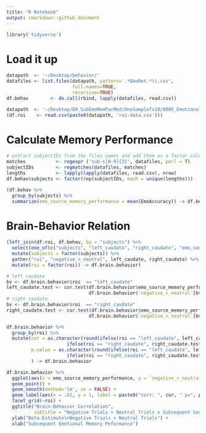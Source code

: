 ```yaml
---
title: "R Notebook"
output: rmarkdown::github_document
---
```


```r
library('tidyverse')
```


# Load it up

```r
datapath  <- '~/Desktop/behavior/'
datafiles <- list.files(datapath, pattern='.*EmoRet.*\\.csv', 
                        full.names=TRUE, 
                        recursive=TRUE)
df.behav        <- do.call(rbind, lapply(datafiles, read.csv))
```

```r
datapath  <- '~/Desktop/ER_SubEmoMemParMod/OneSampleTs18/0005_Emotional-Trials_vs_Neutral-Trials/'
(df.roi    <- read.csv(paste0(datapath, 'roi-data.csv')))
```

# Calculate Memory Performance

```r
# extract subjectIDs from the files names and add them as a factor column of `df`
matches           <- regexpr ('sub-s[0-9]{3}', datafiles, perl = T)
subjectIDs        <- regmatches(datafiles, matches)
lengths           <- lapply(lapply(datafiles, read.csv), nrow)
df.behav$subjects <- factor(rep(subjectIDs, each = unique(lengths)))
```


```r
(df.behav %>%
  group_by(subjects) %>%
  summarize(emo_source_memory_performance = mean(EmoAccuracy)) -> df.behav)

```

# Brain-Behavior Relation

```r
(left_join(df.roi, df.behav, by = "subjects") %>%
  select(one_of(c("subjects", "left_caudate", "right_caudate", "emo_source_memory_performance"))) %>%
  mutate(subjects = factor(subjects)) %>%
  gather("roi", "negative_>_neutral", left_caudate, right_caudate) %>%
  mutate(roi = factor(roi)) -> df.brain.behavior)
```

```r
# left caudate
bv <- df.brain.behavior$roi  == "left_caudate"
left_caudate.test <- cor.test(df.brain.behavior$emo_source_memory_performance[bv],
                              df.brain.behavior$`negative_>_neutral`[bv])
# right caudate
bv <- df.brain.behavior$roi  == "right_caudate"
right_caudate.test <- cor.test(df.brain.behavior$emo_source_memory_performance[bv],
                              df.brain.behavior$`negative_>_neutral`[bv])

df.brain.behavior %>%
  group_by(roi) %>%
  mutate(cor = as.character(round(ifelse(roi == "left_caudate", left_caudate.test$estimate[[1]], 
                      ifelse(roi == "right_caudate", right_caudate.test$estimate[[1]], NA)), 3)),
         p.value = as.character(round(ifelse(roi == "left_caudate", left_caudate.test$p.value[[1]], 
                      ifelse(roi == "right_caudate", right_caudate.test$p.value[[1]], NA)), 3))
         ) -> df.brain.behavior

df.brain.behavior %>%
  ggplot(aes(x = emo_source_memory_performance, y = `negative_>_neutral`)) + 
  geom_point() + 
  geom_smooth(method='lm', se = FALSE) + 
  geom_label(aes(x = .81, y = 1, label = paste0("corr: ", cor, " p=", p.value))) + 
  facet_grid(~roi) + 
  ggtitle("Brain-Behavior Correlation", 
          subtitle = "Negative Trials > Neutral Trials x Subsequent Source Memory Performance") + 
  ylab("Beta Estimate\nNegative Trials > Neutral Trials") + 
  xlab("Subsequent Emotional Memory Peformance")
```

